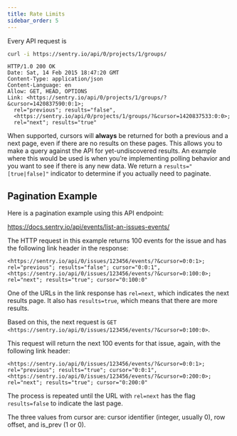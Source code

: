 ```yaml
---
title: Rate Limits
sidebar_order: 5
---
```


Every API request is

```bash
curl -i https://sentry.io/api/0/projects/1/groups/
```

```http
HTTP/1.0 200 OK
Date: Sat, 14 Feb 2015 18:47:20 GMT
Content-Type: application/json
Content-Language: en
Allow: GET, HEAD, OPTIONS
Link: <https://sentry.io/api/0/projects/1/groups/?&cursor=1420837590:0:1>;
  rel="previous"; results="false",
  <https://sentry.io/api/0/projects/1/groups/?&cursor=1420837533:0:0>;
  rel="next"; results="true"
```

When supported, cursors will **always** be returned for both a previous and a next page, even if there are no results on these pages. This allows you to make a query against the API for yet-undiscovered results. An example where this would be used is when you’re implementing polling behavior and you want to see if there is any new data. We return a `results="[true|false]"` indicator to determine if you actually need to paginate.

## Pagination Example

Here is a pagination example using this API endpoint:

https://docs.sentry.io/api/events/list-an-issues-events/

The HTTP request in this example returns 100 events for the issue and has the following link header in the response:
```discover {tabTitle:Http}
<https://sentry.io/api/0/issues/123456/events/?&cursor=0:0:1>; rel="previous"; results="false"; cursor="0:0:1", <https://sentry.io/api/0/issues/123456/events/?&cursor=0:100:0>; rel="next"; results="true"; cursor="0:100:0"
```

One of the URLs in the link response has `rel=next`, which indicates the next results page. It also has `results=true`, which means that there are more results.

Based on this, the next request is `GET <https://sentry.io/api/0/issues/123456/events/?&cursor=0:100:0>`.

This request will return the next 100 events for that issue, again, with the following link header:
```discover {tabTitle:Http}
<https://sentry.io/api/0/issues/123456/events/?&cursor=0:0:1>; rel="previous"; results="true"; cursor="0:0:1", <https://sentry.io/api/0/issues/123456/events/?&cursor=0:200:0>; rel="next"; results="true"; cursor="0:200:0"
```

The process is repeated until the URL with `rel=next` has the flag `results=false` to indicate the last page.

The three values from cursor are: cursor identifier (integer, usually 0), row offset, and is_prev (1 or 0).
